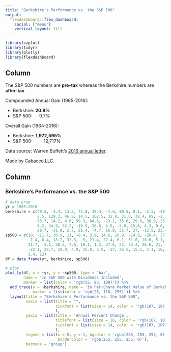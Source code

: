 ```yaml
---
title: "Berkshire's Performance vs. the S&P 500"
output: 
  flexdashboard::flex_dashboard:
    social: ["menu"]
    vertical_layout: fill
---
```


```r
library(ezplot)
library(tidyr)
library(plotly)
library(flexdashboard)
```

Column {.sidebar}
-----------------------------------------------------------------------
The S&P 500 numbers are **pre-tax** whereas the Berkshire numbers are **after-tax**.

Compounded Annual Gain (1965-2016):

* Berkshire: **20.8%**
* S&P 500: &emsp; 9.7%

Overall Gain (1964-2016):

* Berkshire: **1,972,595%**
* S&P 500: &emsp;&emsp; 12,717%

Data source: Warren Buffett's [2016 annual letter](http://www.berkshirehathaway.com/letters/2016ltr.pdf).

Made by [Cabaceo LLC](https://cabaceo.com).


Column
-----------------------------------------------------------------------

### Berkshire's Performance vs. the S&P 500

```r
# data prep
yr = 1965:2016 
berkshire = c(49.5, -3.4, 13.3, 77.8, 19.4, -4.6, 80.5, 8.1, -2.5, -48.7,
              2.5, 129.3, 46.8, 14.5, 102.5, 32.8, 31.8, 38.4, 69, -2.7, 
              93.7, 14.2, 4.6, 59.3, 84.6, -23.1, 35.6, 29.8, 38.9, 25, 57.4, 
              6.2, 34.9, 52.2, -19.9, 26.6, 6.5, -3.8, 15.8, 4.3, 0.8, 24.1, 
              28.7, -31.8, 2.7, 21.4, -4.7, 16.8, 32.7, 27, -12.5, 23.4)
sp500 = c(10, -11.7, 30.9, 11, -8.4, 3.9, 14.6, 18.9, -14.8, -26.4, 37.2, 23.6,
          -7.4, 6.4, 18.2, 32.3, -5, 21.4, 22.4, 6.1, 31.6, 18.6, 5.1, 16.6, 
          31.7, -3.1, 30.5, 7.6, 10.1, 1.3, 37.6, 23, 33.4, 28.6, 21, -9.1, -11.9,
          -22.1, 28.7, 10.9, 4.9, 15.8, 5.5, -37, 26.5, 15.1, 2.1, 16, 32.4, 13.7,
          1.4, 12)
df = data.frame(yr, berkshire, sp500)

# plot
plot_ly(df, x = ~yr, y = ~sp500, type = 'bar', 
        name = 'in S&P 500 with Dividends Included',
        marker = list(color = 'rgb(55, 83, 109)')) %>%
  add_trace(y = ~berkshire, name = 'in Per-Share Market Value of Berkshire',
            marker = list(color = 'rgb(26, 118, 255)')) %>%
  layout(title = "Berkshire's Performance vs. the S&P 500",
         xaxis = list(title = "",
                      tickfont = list(size = 14, color = 'rgb(107, 107, 107)')
                      ),
         yaxis = list(title = 'Annual Percent Change',
                      titlefont = list(size = 16, color = 'rgb(107, 107, 107)'),
                      tickfont = list(size = 14, color = 'rgb(107, 107, 107)')
                      ),
         legend = list(x = 0, y = 1, bgcolor = 'rgba(255, 255, 255, 0)', 
                       bordercolor = 'rgba(255, 255, 255, 0)'),
         barmode = 'group')
```
